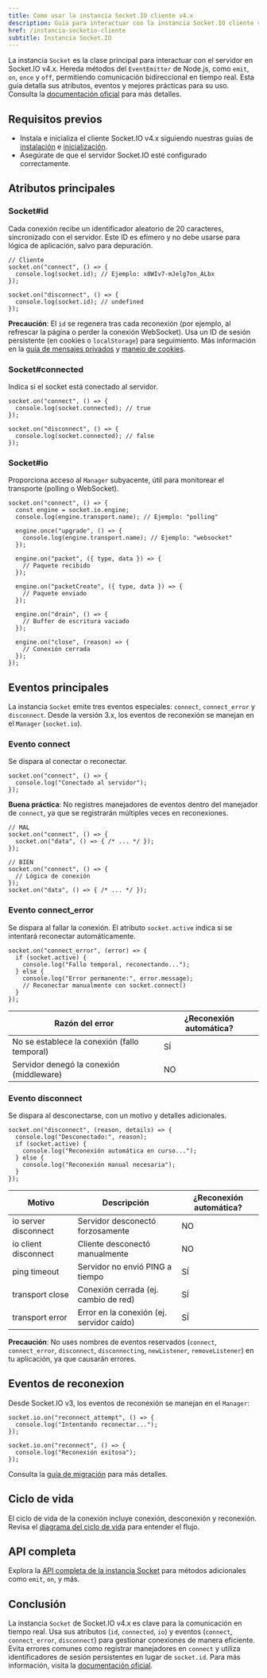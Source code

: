 ```yaml
---
title: Como usar la instancia Socket.IO cliente v4.x
description: Guia para interactuar con la instancia Socket.IO cliente v4.x y sus eventos
href: /instancia-socketio-cliente
subtitle: Instancia Socket.IO
---
```



La instancia `Socket` es la clase principal para interactuar con el servidor en Socket.IO v4.x. Hereda métodos del `EventEmitter` de Node.js, como `emit`, `on`, `once` y `off`, permitiendo comunicación bidireccional en tiempo real. Esta guía detalla sus atributos, eventos y mejores prácticas para su uso. Consulta la [documentación oficial](https://socket.io/docs/v4/client-api/) para más detalles.

## Requisitos previos

- Instala e inicializa el cliente Socket.IO v4.x siguiendo nuestras guías de [instalación](/instalacion-socketio-cliente) e [inicialización](/inicializacion-socketio-cliente).
- Asegúrate de que el servidor Socket.IO esté configurado correctamente.

## Atributos principales

### Socket#id

Cada conexión recibe un identificador aleatorio de 20 caracteres, sincronizado con el servidor. Este ID es efímero y no debe usarse para lógica de aplicación, salvo para depuración.

```go:js
// Cliente
socket.on("connect", () => {
  console.log(socket.id); // Ejemplo: x8WIv7-mJelg7on_ALbx
});

socket.on("disconnect", () => {
  console.log(socket.id); // undefined
});
```

**Precaución**: El `id` se regenera tras cada reconexión (por ejemplo, al refrescar la página o perder la conexión WebSocket). Usa un ID de sesión persistente (en cookies o `localStorage`) para seguimiento. Más información en la [guía de mensajes privados](https://socket.io/docs/v4/tutorial/private-messaging-part-2/) y [manejo de cookies](https://socket.io/docs/v4/handling-cookies/).

### Socket#connected

Indica si el socket está conectado al servidor.

```go:js
socket.on("connect", () => {
  console.log(socket.connected); // true
});

socket.on("disconnect", () => {
  console.log(socket.connected); // false
});
```

### Socket#io

Proporciona acceso al `Manager` subyacente, útil para monitorear el transporte (polling o WebSocket).

```go:js
socket.on("connect", () => {
  const engine = socket.io.engine;
  console.log(engine.transport.name); // Ejemplo: "polling"

  engine.once("upgrade", () => {
    console.log(engine.transport.name); // Ejemplo: "websocket"
  });

  engine.on("packet", ({ type, data }) => {
    // Paquete recibido
  });

  engine.on("packetCreate", ({ type, data }) => {
    // Paquete enviado
  });

  engine.on("drain", () => {
    // Buffer de escritura vaciado
  });

  engine.on("close", (reason) => {
    // Conexión cerrada
  });
});
```

## Eventos principales

La instancia `Socket` emite tres eventos especiales: `connect`, `connect_error` y `disconnect`. Desde la versión 3.x, los eventos de reconexión se manejan en el `Manager` (`socket.io`).

### Evento connect

Se dispara al conectar o reconectar.

```go:js
socket.on("connect", () => {
  console.log("Conectado al servidor");
});
```

**Buena práctica**: No registres manejadores de eventos dentro del manejador de `connect`, ya que se registrarán múltiples veces en reconexiones.

```go:js
// MAL
socket.on("connect", () => {
  socket.on("data", () => { /* ... */ });
});

// BIEN
socket.on("connect", () => {
  // Lógica de conexión
});
socket.on("data", () => { /* ... */ });
```

### Evento connect_error

Se dispara al fallar la conexión. El atributo `socket.active` indica si se intentará reconectar automáticamente.

```go:js
socket.on("connect_error", (error) => {
  if (socket.active) {
    console.log("Fallo temporal, reconectando...");
  } else {
    console.log("Error permanente:", error.message);
    // Reconectar manualmente con socket.connect()
  }
});
```

| Razón del error | ¿Reconexión automática? |
|-----------------|-------------------------|
| No se establece la conexión (fallo temporal) | SÍ |
| Servidor denegó la conexión (middleware) | NO |

### Evento disconnect

Se dispara al desconectarse, con un motivo y detalles adicionales.

```go:js
socket.on("disconnect", (reason, details) => {
  console.log("Desconectado:", reason);
  if (socket.active) {
    console.log("Reconexión automática en curso...");
  } else {
    console.log("Reconexión manual necesaria");
  }
});
```

| Motivo | Descripción | ¿Reconexión automática? |
|--------|-------------|-------------------------|
| io server disconnect | Servidor desconectó forzosamente | NO |
| io client disconnect | Cliente desconectó manualmente | NO |
| ping timeout | Servidor no envió PING a tiempo | SÍ |
| transport close | Conexión cerrada (ej. cambio de red) | SÍ |
| transport error | Error en la conexión (ej. servidor caído) | SÍ |

**Precaución**: No uses nombres de eventos reservados (`connect`, `connect_error`, `disconnect`, `disconnecting`, `newListener`, `removeListener`) en tu aplicación, ya que causarán errores.

## Eventos de reconexion

Desde Socket.IO v3, los eventos de reconexión se manejan en el `Manager`:

```go:js
socket.io.on("reconnect_attempt", () => {
  console.log("Intentando reconectar...");
});

socket.io.on("reconnect", () => {
  console.log("Reconexión exitosa");
});
```

Consulta la [guía de migración](https://socket.io/docs/v4/migrating-from-3-x-to-4-0/) para más detalles.

## Ciclo de vida

El ciclo de vida de la conexión incluye conexión, desconexión y reconexión. Revisa el [diagrama del ciclo de vida](https://socket.io/docs/v4/client-lifecycle/) para entender el flujo.

## API completa

Explora la [API completa de la instancia Socket](https://socket.io/docs/v4/client-api/) para métodos adicionales como `emit`, `on`, y más.

## Conclusión

La instancia `Socket` de Socket.IO v4.x es clave para la comunicación en tiempo real. Usa sus atributos (`id`, `connected`, `io`) y eventos (`connect`, `connect_error`, `disconnect`) para gestionar conexiones de manera eficiente. Evita errores comunes como registrar manejadores en `connect` y utiliza identificadores de sesión persistentes en lugar de `socket.id`. Para más información, visita la [documentación oficial](https://socket.io/docs/v4/client-api/).